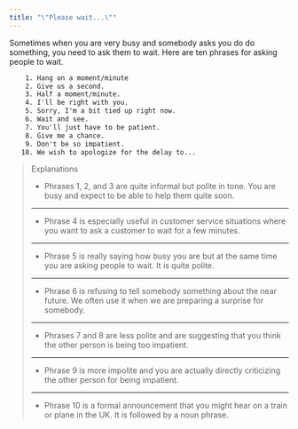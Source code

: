```yaml
---
title: "\"Please wait...\""
---
```


Sometimes when you are very busy and somebody asks you do do something, you need to ask them to wait. Here are ten phrases for asking people to wait.

```txt
    1. Hang on a moment/minute
    2. Give us a second.
    3. Half a moment/minute.
    4. I'll be right with you.
    5. Sorry, I'm a bit tied up right now.
    6. Wait and see.
    7. You'll just have to be patient.
    8. Give me a chance.
    9. Don't be so impatient.
   10. We wish to apologize for the delay to...
```

> Explanations
>
> - Phrases 1, 2, and 3 are quite informal but polite in tone. You are busy and expect to be able to help them quite soon.
>
> ---
>
> - Phrase 4 is especially useful in customer service situations where you want to ask a customer to wait for a few minutes.
>
> ---
>
> - Phrase 5 is really saying how busy you are but at the same time you are asking people to wait. It is quite polite.
>
> ---
>
> - Phrase 6 is refusing to tell somebody something about the near future. We often use it when we are preparing a surprise for somebody.
>
> ---
>
> - Phrases 7 and 8 are less polite and are suggesting that you think the other person is being too impatient.
>
> ---
>
> - Phrase 9 is more impolite and you are actually directly criticizing the other person for being impatient.
>
> ---
>
> - Phrase 10 is a formal announcement that you might hear on a train or plane in the UK. It is followed by a noun phrase.
